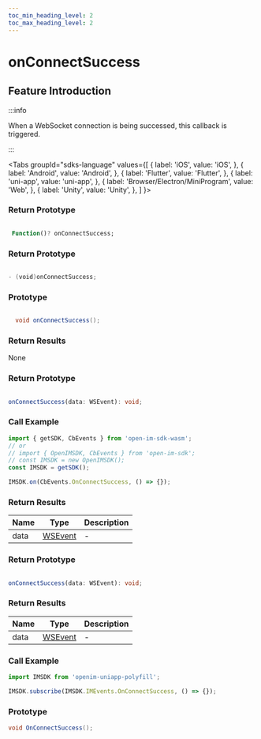 ```yaml
---
toc_min_heading_level: 2
toc_max_heading_level: 2
---
```


# onConnectSuccess

## Feature Introduction

:::info

When a WebSocket connection is being successed, this callback is triggered.

:::

<Tabs
groupId="sdks-language"
values={[
{ label: 'iOS', value: 'iOS', },
{ label: 'Android', value: 'Android', },
{ label: 'Flutter', value: 'Flutter', },
{ label: 'uni-app', value: 'uni-app', },
{ label: 'Browser/Electron/MiniProgram', value: 'Web', },
{ label: 'Unity', value: 'Unity', },
]
}>

<TabItem value="Flutter">

### Return Prototype

```dart showLineNumbers

 Function()? onConnectSuccess;

```

</TabItem>

<TabItem value="iOS">

### Return Prototype

```swift showLineNumbers

- (void)onConnectSuccess;

```

</TabItem>

<TabItem value="Android">

### Prototype

```java showLineNumbers

  void onConnectSuccess();

```

### Return Results
None

</TabItem>

<TabItem value="Web">

### Return Prototype

```ts showLineNumbers

onConnectSuccess(data: WSEvent): void;

```

### Call Example

```js showLineNumbers
import { getSDK, CbEvents } from 'open-im-sdk-wasm';
// or
// import { OpenIMSDK, CbEvents } from 'open-im-sdk';
// const IMSDK = new OpenIMSDK();
const IMSDK = getSDK();

IMSDK.on(CbEvents.OnConnectSuccess, () => {});
```

### Return Results

| Name | Type                                    | Description |
| ---- | --------------------------------------- | ----------- |
| data | [WSEvent](/class/response.mdx) | -           |

</TabItem>

<TabItem value="uni-app">

### Return Prototype

```ts showLineNumbers

onConnectSuccess(data: WSEvent): void;

```

### Return Results

| Name | Type                                    | Description |
| ---- | --------------------------------------- | ----------- |
| data | [WSEvent](/class/response.mdx) | -           |

### Call Example

```js showLineNumbers
import IMSDK from 'openim-uniapp-polyfill';

IMSDK.subscribe(IMSDK.IMEvents.OnConnectSuccess, () => {});
```

</TabItem>

<TabItem value="Unity">

### Prototype

```C# showLineNumbers
void OnConnectSuccess();
```

</TabItem>

</Tabs>